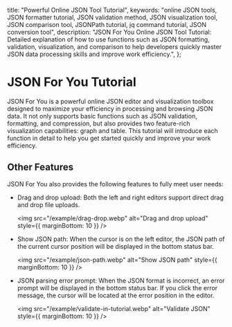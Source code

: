 
  title: "Powerful Online JSON Tool Tutorial",
  keywords: "online JSON tools, JSON formatter tutorial, JSON validation method, JSON visualization tool, JSON comparison tool, JSONPath tutorial, jq command tutorial, JSON conversion tool",
  description: "JSON For You Online JSON Tool Tutorial: Detailed explanation of how to use functions such as JSON formatting, validation, visualization, and comparison to help developers quickly master JSON data processing skills and improve work efficiency.",
};

# JSON For You Tutorial

JSON For You is a powerful online JSON editor and visualization toolbox designed to maximize your efficiency in processing and browsing JSON data. It not only supports basic functions such as JSON validation, formatting, and compression, but also provides two feature-rich visualization capabilities: graph and table. This tutorial will introduce each function in detail to help you get started quickly and improve your work efficiency.

<Refer disableHeading={true} />

## Other Features

JSON For You also provides the following features to fully meet user needs:

- Drag and drop upload: Both the left and right editors support direct drag and drop file uploads.

  <img src="/example/drag-drop.webp" alt="Drag and drop upload" style={{ marginBottom: 10 }} />

- Show JSON path: When the cursor is on the left editor, the JSON path of the current cursor position will be displayed in the bottom status bar.

  <img src="/example/json-path.webp" alt="Show JSON path" style={{ marginBottom: 10 }} />

- JSON parsing error prompt: When the JSON format is incorrect, an error prompt will be displayed in the bottom status bar. If you click the error message, the cursor will be located at the error position in the editor.

  <img src="/example/validate-in-tutorial.webp" alt="Validate JSON" style={{ marginBottom: 10 }} />